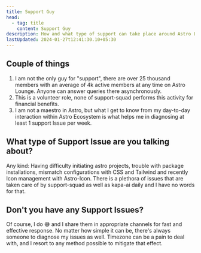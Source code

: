 ```yaml
---
title: Support Guy
head:
  - tag: title
    content: Support Guy
description: How and what type of support can take place around Astro Lounge
lastUpdated: 2024-01-27t12:41:30.10+05:30
---
```


## Couple of things

1. I am not the only guy for "support", there are over 25 thousand members with an average of 4k active members at any time on Astro Lounge. Anyone can answer queries there asynchronously.
2. This is a volunteer role, none of support-squad performs this activity for financial benefits.
3. I am not a maestro in Astro, but what I get to know from my day-to-day interaction within Astro Ecosystem is what helps me in diagnosing at least 1 support Issue per week.

## What type of Support Issue are you talking about?

Any kind: Having difficulty initiating astro projects, trouble with package installations, mismatch configurations with CSS and Tailwind and recently Icon management with Astro-Icon. There is a plethora of issues that are taken care of by support-squad as well as kapa-ai daily and I have no words for that.

## Don't you have any Support Issues?

Of course, I do 😅 and I share them in appropriate channels for fast and effective response. No matter how simple it can be, there's always someone to diagnose my issues as well. Timezone can be a pain to deal with, and I resort to any method possible to mitigate that effect.
